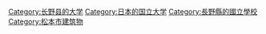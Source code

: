 {{Commonscat|Shinshu University}}

[[Category:长野县的大学|Category:长野县的大学]]
[[Category:日本的国立大学|Category:日本的国立大学]]
[[Category:長野縣的國立學校|Category:長野縣的國立學校]]
[[Category:松本市建筑物|Category:松本市建筑物]]